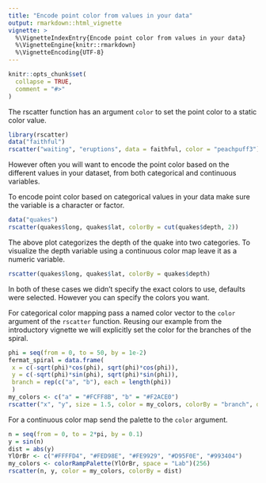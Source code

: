 ```yaml
---
title: "Encode point color from values in your data"
output: rmarkdown::html_vignette
vignette: >
  %\VignetteIndexEntry{Encode point color from values in your data}
  %\VignetteEngine{knitr::rmarkdown}
  %\VignetteEncoding{UTF-8}
---
```


```r
knitr::opts_chunk$set(
  collapse = TRUE,
  comment = "#>"
)
```

The rscatter function has an argument `color` to set the point color to a static color value.

```r
library(rscatter)
data("faithful")
rscatter("waiting", "eruptions", data = faithful, color = "peachpuff3")
```

However often you will want to encode the point color based on the different values in your dataset, from both categorical and continuous variables.

To encode point color based on categorical values in your data make sure the variable is a character or factor.

```r
data("quakes")
rscatter(quakes$long, quakes$lat, colorBy = cut(quakes$depth, 2))
```

The above plot categorizes the depth of the quake into two categories. To visualize the depth variable using a continuous color map leave it as a numeric variable.

```r
rscatter(quakes$long, quakes$lat, colorBy = quakes$depth)
```

In both of these cases we didn't specify the exact colors to use, defaults were selected. However you can specify the colors you want.

For categorical color mapping pass a named color vector to the `color` argument of the `rscatter` function. Reusing our example from the introductory vignette we will explicitly set the color for the branches of the spiral.

```r
phi = seq(from = 0, to = 50, by = 1e-2)
fermat_spiral = data.frame(
 x = c(-sqrt(phi)*cos(phi), sqrt(phi)*cos(phi)),
 y = c(-sqrt(phi)*sin(phi), sqrt(phi)*sin(phi)),
 branch = rep(c("a", "b"), each = length(phi))
 )
my_colors <- c("a" = "#FCFF8B", "b" = "#F2ACE0")
rscatter("x", "y", size = 1.5, color = my_colors, colorBy = "branch", data = fermat_spiral)
```

For a continuous color map send the palette to the `color` argument.

```r
n = seq(from = 0, to = 2*pi, by = 0.1)
y = sin(n)
dist = abs(y)
YlOrBr <- c("#FFFFD4", "#FED98E", "#FE9929", "#D95F0E", "#993404")
my_colors <- colorRampPalette(YlOrBr, space = "Lab")(256)
rscatter(n, y, color = my_colors, colorBy = dist)
```

